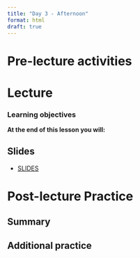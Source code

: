 ```yaml
---
title: "Day 3 - Afternoon"
format: html
draft: true
---
```


# Pre-lecture activities

# Lecture

::: callout-note
### Learning objectives

**At the end of this lesson you will:**

:::

## Slides 

- [SLIDES](LINK)

# Post-lecture Practice

## Summary 

## Additional practice
